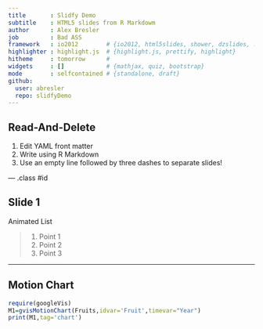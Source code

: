 ```yaml
---
title       : Slidfy Demo
subtitle    : HTML5 slides from R Markdowm
author      : Alex Bresler
job         : Bad ASS
framework   : io2012        # {io2012, html5slides, shower, dzslides, ...}
highlighter : highlight.js  # {highlight.js, prettify, highlight}
hitheme     : tomorrow      # 
widgets     : []            # {mathjax, quiz, bootstrap}
mode        : selfcontained # {standalone, draft}
github:
  user: abresler
  repo: slidfyDemo
---
```


## Read-And-Delete

1. Edit YAML front matter
2. Write using R Markdown
3. Use an empty line followed by three dashes to separate slides!

--- .class #id 

## Slide 1

Animated List

>1. Point 1
>2. Point 2
>3. Point 3

---

## Motion Chart

```r
require(googleVis)
M1=gvisMotionChart(Fruits,idvar='Fruit',timevar="Year")
print(M1,tag='chart')
```


